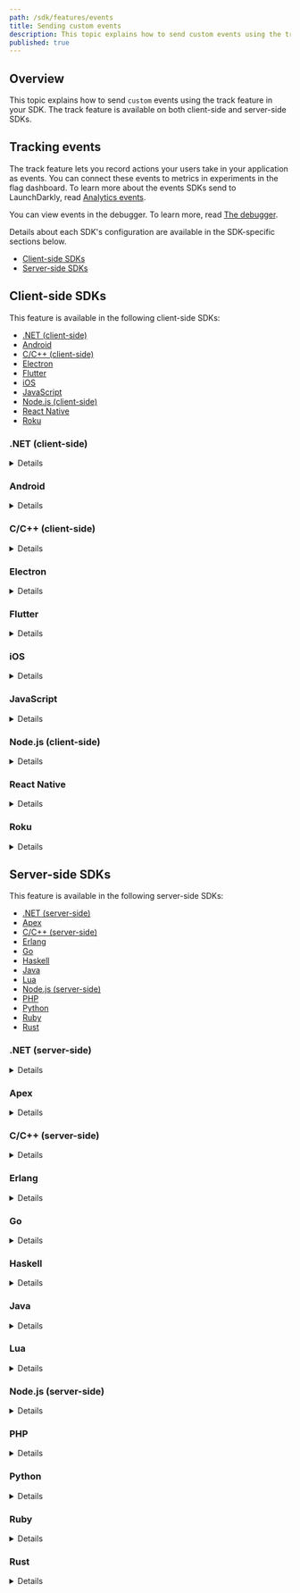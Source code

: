 ```yaml
---
path: /sdk/features/events
title: Sending custom events
description: This topic explains how to send custom events using the track feature in your SDK. The track feature is available on both client-side and server-side SDKs.
published: true
---
```


## Overview

This topic explains how to send `custom` events using the track feature in your SDK. The track feature is available on both client-side and server-side SDKs.

## Tracking events

The track feature lets you record actions your users take in your application as events. You can connect these events to metrics in experiments in the flag dashboard. To learn more about the events SDKs send to LaunchDarkly, read [Analytics events](/sdk/concepts/events). 

You can view events in the debugger. To learn more, read [The debugger](/home/flags/debugger/).

Details about each SDK's configuration are available in the SDK-specific sections below.

* [Client-side SDKs](#client-side-sdks)
* [Server-side SDKs](#server-side-sdks)

## Client-side SDKs

This feature is available in the following client-side SDKs:

* [.NET (client-side)](#net-client-side)
* [Android](#android)
* [C/C++ (client-side)](#cc-client-side)
* [Electron](#electron)
* [Flutter](#flutter)
* [iOS](#ios)
* [JavaScript](#javascript)
* [Node.js (client-side)](#nodejs-client-side)
* [React Native](#react-native)
* [Roku](#roku)

### .NET (client-side)

<Details summary="Expand .NET (client-side) code sample">

The `Track` method lets you record actions your users take on your site. This lets you record events that take place on your server.

Here's how:

<CodeTabs
  defaultValue="csharp"
  values={[
    { label: 'C#', value: 'csharp', },
  ]
}>
<CodeTabItem value="csharp">

```csharp
client.Track("your-goal-key");
```

</CodeTabItem>
</CodeTabs>

You can also attach custom data to your event by passing an extra parameter to `Track`, using the `LdValue` class to represent any value that can be encoded in JSON. To learn how, read [`LdClient.Track`](https://launchdarkly.github.io/dotnet-client-sdk/api/LaunchDarkly.Sdk.Client.LdClient.html#LaunchDarkly_Sdk_Client_LdClient_Track_System_String_LaunchDarkly_Sdk_LdValue_).
</Details>

### Android

<Details summary="Expand Android code sample">

The `track` method lets you record actions your users take in your application. You can also attach custom JSON data to your event by passing an extra `JsonElement` parameter to `track`.

Here's how:

<CodeTabs
  defaultValue="java"
  values={[
    { label: 'Java', value: 'java', },
    { label: 'Kotlin', value: 'kotlin' }
  ]
}>
<CodeTabItem value="java">

```java
client.track("your-goal-key", data);
```

</CodeTabItem>
<CodeTabItem value="kotlin">

```kotlin
client.track("your-goal-key", data)
```

</CodeTabItem>
</CodeTabs>

To learn more, read [`track`](https://launchdarkly.github.io/android-client-sdk/com/launchdarkly/sdk/android/LDClientInterface.html#track-java.lang.String-).

You can also attach custom data to your event by calling [`TrackData`](https://launchdarkly.github.io/android-client-sdk/com/launchdarkly/sdk/android/LDClientInterface.html#trackData-java.lang.String-com.launchdarkly.sdk.LDValue-) or [`TrackMetric`](https://launchdarkly.github.io/android-client-sdk/com/launchdarkly/sdk/android/LDClientInterface.html#trackMetric-java.lang.String-com.launchdarkly.sdk.LDValue-double-).

</Details>

### C/C++ (client-side)

<Details summary="Expand C/C++ (client-side) code sample">

The `track` method allows you to record `custom` events in your application with LaunchDarkly:

<CodeTabs
  defaultValue="c"
  values={[
    { label: 'C/C++', value: 'c', },
  ]
}>
<CodeTabItem value="c">

```c
LDClientTrack(client, "YOUR_EVENT_KEY");
```

</CodeTabItem>
</CodeTabs>


To learn more, read [`LDClientTrack`](https://launchdarkly.github.io/c-client-sdk/client_8h.html#aed07ba2acbb632f26e63c633b0ef5df5).

You can also attach custom data to your event by calling [`LDClientTrackData`](https://launchdarkly.github.io/c-client-sdk/client_8h.html#aa46b7314691b447f514a432c673a54c3) or [`LDClientTrackMetric`](https://launchdarkly.github.io/c-client-sdk/client_8h.html#ab43d4a144c18509986b5e0a2f747cb8b).

</Details>

### Electron

<Details summary="Expand Electron code sample">

Evaluating flags, either with `variation()` or with `allFlags()`, produces analytics events which you can observe on your LaunchDarkly Debugger page. The initial user you specify in the client constructor, as well as any user you specify with `identify()`, produces an analytics event which is how LaunchDarkly receives your user data.

You can also explicitly send an event with any data you like using the `track` function:

<CodeTabs
  defaultValue="js"
  values={[
    { label: 'JavaScript', value: 'js', },
  ]
}>
<CodeTabItem value="js">

```js
client.track('my-custom-event-key', { customProperty: someValue });
```

</CodeTabItem>
</CodeTabs>

</Details>

### Flutter

<Details summary="Expand Flutter code sample">

The `track` method lets you record actions your users take in your you do application. You can have also attach custom JSON data to your event by passing an extra `LDValue` parameter to `track`.

Here's how:

<CodeTabs
  defaultValue="dart"
  values={[
    { label: 'Dart', value: 'dart', },
  ]
}>
<CodeTabItem value="dart">

```dart
await LDClient.track('your-goal-key', data: LDValue.objectBuilder().addBool("clicked-button", true).build());
```

</CodeTabItem>
</CodeTabs>

You can also attach custom data to your event using the [track method](https://launchdarkly.github.io/flutter-client-sdk/launchdarkly_flutter_client_sdk/LDClient/track.html) with optional parameters.
</Details>

### iOS

<Details summary="Expand iOS code sample">

In the iOS SDK, `track` is a `custom` event added to the LDClient event store. A client app can set a tracking event to allow client customized data analysis. After an app has called `track`, the app cannot remove the event from the event store. LDClient periodically transmits events to LaunchDarkly based on the frequency set in `LDConfig.eventFlushInterval`. The LDClient must be started and online.

After the SDK's event store is full, the SDK discards new events until the event store is cleared when it reports events to LaunchDarkly. Configure the size of the event store using `LDConfig.eventCapacity`. The first parameter, `key`, is the key for the event. The SDK does nothing with the key, which can be any string the client app sends. The second parameter, `data`, is the data for the event. The `data` parameter is optional. The SDK does nothing with the data, which can be any valid JSON item the client app sends. If the data is not a valid JSON item, the method throws an `LDInvalidArgumentError`.

Optionally, you can add a `metricValue` parameter of type `Double` to `track` in Swift or as a required parameter to the overloaded `track` method in Objective-C.

<CodeTabs
  defaultValue="swift"
  values={[
    { label: 'Swift', value: 'swift', },
    { label: 'Objective-C', value: 'objc', },
  ]
}>
<CodeTabItem value="swift">

```swift
try {
    let data = ["some-custom-key": "some-custom-value", "another-custom-key": 7] as [String: Any]
    try LDClient.get()!.track(key: "MY_TRACK_EVENT_NAME", data: data)
} catch is LDInvalidArgumentError {
    // Do something with the error
} catch {}

```

</CodeTabItem>
<CodeTabItem value="objc">

```objectivec
NSError* err = nil;
[[LDClient get] trackWithKey:@"MY_TRACK_EVENT_NAME" data:@{@"some-custom-key": @"some-custom-value", @"another-custom-key": @7} error: &err];
if (err != nil) {
    // Do something with the error
}
```

</CodeTabItem>
</CodeTabs>

To learn how to attach custom data to your event with optional parameters, read [Events](https://launchdarkly.github.io/ios-client-sdk/Classes/ObjcLDClient.html#/Events).
</Details>

### JavaScript

<Details summary="Expand JavaScript code sample">

You can record `custom` events using the `track` function. In LaunchDarkly, you can connect these events to metrics in experiments. To learn more, read [Experimentation](/home/experimentation).

Call `track` with the event name to record custom conversion metrics.

The second argument is optional. It assists with observational analytics for Data Export destinations. With Data Export, the second argument gives additional context without saving the data to the LaunchDarkly user.

To call `track`:

<CodeTabs
  defaultValue="js"
  values={[
    { label: 'JavaScript', value: 'js', },
  ]
}>
<CodeTabItem value="js">

```js
client.track('your-event-name', { customProperty: someValue });
```

</CodeTabItem>
</CodeTabs>

To learn how to attach custom data to your event with optional parameters, read [`track`](https://launchdarkly.github.io/js-client-sdk/interfaces/_launchdarkly_js_client_sdk_.ldclient.html#track).

#### Tracking click and page view events in JavaScript
---
<br/>

If you've defined click or page view goals in LaunchDarkly, they'll be sent automatically once the client has been initialized. You do not have to do anything else with the client to send click or page view goals.

To learn more about click and page view goals, read [Experimentation](/home/experimentation).

<Callout intent="info">
<CalloutTitle>Single-page apps</CalloutTitle>
<CalloutDescription>

The SDK automatically handles URL changes made by the HTML5 history API or by changing the URL hash fragment, and will trigger <code>click</code> and <code>page view</code> events correctly.

</CalloutDescription>
</Callout>

#### Analytics in JavaScript
---

Evaluating flags, either with `variation()` or with `allFlags()`, produces analytics events which you can observe on your LaunchDarkly Debugger page. The initial user you specify in the client constructor, as well as any user you specify with `identify()`, produces an analytics event which is how LaunchDarkly receives your user data.

You can also explicitly send an event with any data you like using the `track` function. The second argument is optional. For example:

<CodeTabs
  defaultValue="js"
  values={[
    { label: 'JavaScript', value: 'js', },
  ]
}>
<CodeTabItem value="js">

```js
client.track('your-event-name', { customProperty: someValue });
```
</CodeTabItem>
</CodeTabs>

If you [define click or page view metrics](/home/experimentation) in LaunchDarkly, they are sent automatically once the client has been initialized. You do not have to do anything else with the client to send click or page view goals. The SDK will generate `page view` events correctly regardless of how the URL is changed, such as by the HTML5 history API, by changing the URL hash fragment, etc.

<Callout intent="info">
<CalloutTitle>Do Not Track and ad blocking software</CalloutTitle>
<CalloutDescription>

The JavaScript SDK respects the [Do Not Track events](https://www.eff.org/issues/do-not-track) header. If an end-user has Do Not Track enabled in their browser, the SDK does not send analytics events for flag evaluations or goals to events.launchdarkly.com. In addition, ad blocking software may block analytics events from being sent. This does not impact feature flag evaluations.

</CalloutDescription>
</Callout>
</Details>

### Node.js (client-side)

<Details summary="Expand Node.js (client-side) code sample">

The `track` method lets you record actions your users take, giving them any event name you want. This lets you record events that take place client-side. The current user data automatically accompany the event.

Here's an example:

<CodeTabs
  defaultValue="js"
  values={[
    { label: 'JavaScript', value: 'js', },
  ]
}>
<CodeTabItem value="js">

```js
client.track('something-happened');

client.track('something-happened-with-custom-data', { someData: 2 });
```

</CodeTabItem>
</CodeTabs>

To learn how to attach custom data to your event with optional parameters, read [`track`](https://launchdarkly.github.io/node-client-sdk/interfaces/_launchdarkly_node_client_sdk_.ldclient.html#track).
</Details>

### React Native

<Details summary="Expand React Native code sample">

The `track` method lets you record actions your users take in your app. You can also attach custom JSON data to your event by passing an extra parameter to `track`.

<Callout intent="info">
<CalloutTitle>Availability</CalloutTitle>
<CalloutDescription>Since v2.1.0</CalloutDescription>
</Callout>

Optionally, you can add a `metricValue` parameter to the `track` method if you are using the latest version of Experimentation.

Here's how:

<CodeTabs
  defaultValue="js"
  values={[
    { label: 'JavaScript', value: 'js', },
  ]
}>
<CodeTabItem value="js">

```js
client.track('YOUR_GOAL_FLAG_KEY', false);
client.track('YOUR_GOAL_FLAG_KEY_WITH_DATA', {some_data: 'value'});
```

</CodeTabItem>
</CodeTabs>

To learn how to attach custom data to your event with optional parameters, read [`track`](https://launchdarkly.github.io/react-native-client-sdk/classes/LDClient.html#track).
</Details>

### Roku

<Details summary="Expand Roku code sample">

The `track` method lets you record `custom` events in your application with LaunchDarkly.

Here's how:

<CodeTabs
  defaultValue="brightscript"
  values={[
    { label: 'BrightScript', value: 'brightscript', },
  ]
}>
<CodeTabItem value="brightscript">

```brightscript
REM without optional data
launchDarkly.track("YOUR_EVENT_KEY")

REM with optional data
launchDarkly.track("YOUR_EVENT_KEY", {"customField": 123})

REM with optional numeric metric
launchDarkly.track("YOUR_EVENT_KEY", invalid, 52.3)

```

</CodeTabItem>
</CodeTabs>
</Details>

## Server-side SDKs

This feature is available in the following server-side SDKs:

* [.NET (server-side)](#net-server-side)
* [Apex](#apex)
* [C/C++ (server-side)](#cc-server-side)
* [Erlang](#erlang)
* [Go](#go)
* [Haskell](#haskell)
* [Java](#java)
* [Lua](#lua)
* [Node.js (server-side)](#nodejs-server-side)
* [PHP](#php)
* [Python](#python)
* [Ruby](#ruby)
* [Rust](#rust)

### .NET (server-side)

<Details summary="Expand .NET (server-side) code sample">

The [`Track`](https://launchdarkly.github.io/dotnet-server-sdk/api/LaunchDarkly.Sdk.Server.LdClient.html#LaunchDarkly_Sdk_Server_LdClient_Track_) method lets you record actions users take on your site. This lets you record events that take place on your server. In LaunchDarkly, you can tie these events to goals in A/B tests.

Here's an example:

<CodeTabs
  defaultValue="csharp"
  values={[
    { label: 'C#', value: 'csharp', },
  ]
}>
<CodeTabItem value="csharp">

```csharp
client.Track("your-goal-key", user);
```

</CodeTabItem>
</CodeTabs>

You can also attach custom data to your event by passing an extra parameter to `Track`. To do this, use the [`LdValue`](https://launchdarkly.github.io/dotnet-server-sdk/api/LaunchDarkly.Sdk.LdValue.html) type, which can contain any kind of data supported by JSON. You can also pass another parameter for a custom metric value.
</Details>

### Apex

<Details summary="Expand Apex code sample">

The `track` method lets you record actions your users take in your you do application. You can also attach custom JSON data to your event by passing an `LDValue` parameter to `track`, or a custom metric value by passing a `Double` parameter.

Here's how:

<CodeTabs
  defaultValue="java"
  values={[
    { label: 'Apex', value: 'java', },
  ]
}>
<CodeTabItem value="java">

```java
client.track(user, 'your-goal-key', 52.3, LDValue.of('my value'));
```

</CodeTabItem>
</CodeTabs>

To learn how to attach custom data to your event with extra parameters, read [Other methods](https://github.com/launchdarkly/apex-server-sdk/blob/master/doc.md#other-methods-1).
</Details>

### C/C++ (server-side)

<Details summary="Expand C/C++ (server-side) code sample">

The `LDClientTrack` function lets you record actions your users take on your site. This lets you record events that take place on your server.

Here's how:

<CodeTabs
  defaultValue="c"
  values={[
    { label: 'C/C++', value: 'c', },
  ]
}>
<CodeTabItem value="c">

```c
LDClientTrack(client, "your-goal-key", user, NULL);
```

</CodeTabItem>
</CodeTabs>

To learn more, read [`LDClientTrack()`](https://launchdarkly.github.io/c-server-sdk/client_8h.html#aef1fb9d7ad8cf35f95b7bfd0ab7d75b1).

You can also attach custom data to your event by calling [`LDClientTrackMetric()`](https://launchdarkly.github.io/c-server-sdk/client_8h.html#af3d2df29367d8178dd4a3c2804cd3bec).

</Details>

### Erlang

<Details summary="Expand Erlang code sample">

The `track` function lets you record actions your users take on your site. This lets you record events that take place on your server.

Here's how:

<CodeTabs
  defaultValue="erlang"
  values={[
    { label: 'Erlang', value: 'erlang', },
  ]
}>
<CodeTabItem value="erlang">

```
ldclient:track(<<"YOUR-METRIC-KEY">>, #{key => <<"aa0ceb">>}, #{data => <<"example">>})
```

</CodeTabItem>
</CodeTabs>

To learn more, read [`track`](https://hexdocs.pm/launchdarkly_server_sdk/ldclient.html#track-3).

You can also attach a JSON object containing arbitrary data to your event, or a custom metric value. To learn how, read [`track_metric`](https://hexdocs.pm/launchdarkly_server_sdk/ldclient.html#track_metric-4).
</Details>

### Go

<Details summary="Expand Go code sample">

The `Track` methods allow you to record actions your users take on your site. This lets you record events that take place on your server.

In this example, we use [`TrackEvent`](https://pkg.go.dev/gopkg.in/launchdarkly/go-server-sdk.v5#LDClient.TrackEvent) to send an event called `completed-purchase`. This event can correspond to a metric with the same key.

Here's how:

<CodeTabs
  defaultValue="go"
  values={[
    { label: 'Go', value: 'go', },
  ]
}>
<CodeTabItem value="go">

```go
client.TrackEvent("completed-purchase", user)
```

</CodeTabItem>
</CodeTabs>

You can also attach custom data to your event by calling [`TrackData`](https://pkg.go.dev/gopkg.in/launchdarkly/go-server-sdk.v5#LDClient.TrackData), which takes an extra parameter. Or, if you are using experimentation, you can specify a numeric metric with [`TrackMetric`](https://pkg.go.dev/gopkg.in/launchdarkly/go-server-sdk.v5#LDClient.TrackMetric).

</Details>

### Haskell

<Details summary="Expand Haskell code sample">

The `track` function lets you record actions your users take on your site. This lets you record events that take place on your server.

Here's how:

<CodeTabs
  defaultValue="haskell"
  values={[
    { label: 'Haskell', value: 'haskell', },
  ]
}>
<CodeTabItem value="haskell">

```haskell
track client user "your-metric-key" Nothing Nothing
```
</CodeTabItem>
</CodeTabs>

You can also attach a JSON object containing arbitrary data to your event, or a custom metric value. To learn how, read [`track`](https://launchdarkly.github.io/haskell-server-sdk/src/LaunchDarkly.Server.Client.html#track).
</Details>

### Java

<Details summary="Expand Java code sample">

The [`track`](http://launchdarkly.github.io/java-server-sdk/com/launchdarkly/sdk/server/LDClient.html#track-java.lang.String-com.launchdarkly.sdk.LDUser-) method lets you record actions your users take on your site. This lets you record events that take place on your server.

Here's how:

<CodeTabs
  defaultValue="java"
  values={[
    { label: 'Java', value: 'java', },
  ]
}>
<CodeTabItem value="java">

```java
client.track("your-goal-key", user);
```

</CodeTabItem>
</CodeTabs>

You can also attach custom JSON data to your event with an alternate version of `track`, [`trackData`](http://launchdarkly.github.io/java-server-sdk/com/launchdarkly/sdk/server/LDClient.html#trackData-java.lang.String-com.launchdarkly.sdk.LDUser-com.launchdarkly.sdk.LDValue-). You can set the data to any value that can be represented in JSON. To learn more, read [`LDValue`](https://javadoc.io/doc/com.launchdarkly/launchdarkly-java-server-sdk/latest/com/launchdarkly/sdk/LDValue.html).

If you are using [experimentation](/home/experimentation), you can specify a numeric metric with [`trackMetric`](http://launchdarkly.github.io/java-server-sdk/com/launchdarkly/sdk/server/LDClient.html#trackMetric-java.lang.String-com.launchdarkly.sdk.LDUser-com.launchdarkly.sdk.LDValue-double-).

</Details>

### Lua

<Details summary="Expand Lua code sample">

The `track` method lets you record actions your users take. This lets you record events that take place on your server.

Here's how:

<CodeTabs
  defaultValue="lua"
  values={[
    { label: 'Lua', value: 'lua', },
  ]
}>
<CodeTabItem value="lua">

```lua
client:track("your-goal-key", user);
```

</CodeTabItem>
</CodeTabs>

You can also attach an object containing arbitrary data to your event. To learn how, read [`track`](https://launchdarkly.github.io/lua-server-sdk/modules/launchdarkly-server-sdk.html#track).

</Details>

### Node.js (server-side)

<Details summary="Expand Node.js (server-side) code sample">

The `track` method lets you record actions your users take on your site. This lets you record events that take place on your server.

Here's how:

<CodeTabs
  defaultValue="js"
  values={[
    { label: 'JavaScript', value: 'js', },
  ]
}>
<CodeTabItem value="js">

```js
client.track('your-goal-key', user);
```

</CodeTabItem>
</CodeTabs>

You can also attach custom data to your event with optional parameters. To learn how, read [track](https://launchdarkly.github.io/node-server-sdk/interfaces/_launchdarkly_node_server_sdk_.LDClient.html#track).
</Details>

### PHP

<Details summary="Expand PHP code sample">

The `track` method lets you record actions your users take on your site. This lets you record events that take place on your server.

Here's how:

<CodeTabs
  defaultValue="php"
  values={[
    { label: 'PHP', value: 'php', },
  ]
}>
<CodeTabItem value="php">

```php
$client->track("your-goal-key", user);
```

</CodeTabItem>
</CodeTabs>

You can also attach custom data, including anything that can be marshaled to JSON, to your event by passing an extra parameter to `track`. To learn how, read [`track()`](https://launchdarkly.github.io/php-server-sdk/classes/LaunchDarkly-LDClient.html#method_track).
</Details>

### Python

<Details summary="Expand Python code sample">

The `track` method lets you record actions your users take on your site. This lets you record events that take place on your server.

Here's how:

<CodeTabs
  defaultValue="py"
  values={[
    { label: 'Python', value: 'py', },
  ]
}>
<CodeTabItem value="py">

```py
ldclient.get().track("your-goal-key", user)
```

</CodeTabItem>
</CodeTabs>

You can also attach custom data to your event with optional parameters. To learn how, read [`track`](https://launchdarkly-python-sdk.readthedocs.io/en/latest/api-main.html#ldclient.client.LDClient.track).
</Details>

### Ruby

<Details summary="Expand Ruby code sample">

The `track` method lets you record actions your users take on your site. This lets you record events that take place on your server.

Here's how:

<CodeTabs
  defaultValue="ruby"
  values={[
    { label: 'Ruby', value: 'ruby', },
  ]
}>
<CodeTabItem value="ruby">

```ruby
client.track("your-goal-key", user)
```

</CodeTabItem>
</CodeTabs>

You can also attach an extra hash containing arbitrary data to your event. To learn how, read [`track`](https://launchdarkly.github.io/ruby-server-sdk/LaunchDarkly/LDClient.html#track-instance_method).
</Details>

### Rust

<Details summary="Expand Rust code sample">

The `track` methods allow you to record actions your users take on your site. This lets you record events that take place on your server.

In this example, we use [`track_event`](https://docs.rs/launchdarkly-server-sdk/latest/launchdarkly_server_sdk/struct.Client.html#method.track_event) to send an event called `completed-purchase`. This event can correspond to a metric with the same key.

Here's how:

<CodeTabs
  defaultValue="rust"
  values={[
    { label: 'Rust', value: 'Rust', },
  ]
}>
<CodeTabItem value="rust">

```rust
client.track_event(user, "completed-purchase");
```

</CodeTabItem>
</CodeTabs>

You can also attach custom data to your event by calling [`track_data`](https://docs.rs/launchdarkly-server-sdk/latest/launchdarkly_server_sdk/struct.Client.html#method.track_data), which takes an extra parameter. Or, if you are using experimentation, you can specify a numeric metric with [`track_metric`](https://docs.rs/launchdarkly-server-sdk/latest/launchdarkly_server_sdk/struct.Client.html#method.track_metric).
</Details>
